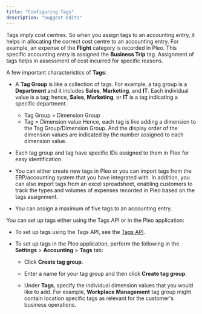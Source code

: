 ```yaml
---
title: "Configuring Tags"
description: "Suggest Edits"
---
```


Tags imply cost centres. So when you assign tags to an accounting entry, it helps in allocating the correct cost centre to an accounting entry. For example, an expense of the **Flight** category is recorded in Pleo. This specific accounting entry is assigned the **Business Trip** tag. Assignment of tags helps in assessment of cost incurred for specific reasons.

A few important characteristics of **Tags**:

* A **Tag Group** is like a collection of tags. For example, a tag group is a **Department** and it includes **Sales**, **Marketing**, and **IT**. Each individual value is a tag; hence, **Sales**, **Marketing**, or **IT** is a tag indicating a specific department.

  * Tag Group = Dimension Group
  * Tag = Dimension value Hence, each tag is like adding a dimension to the Tag Group/Dimension Group. And the display order of the dimension values are indicated by the number assigned to each dimension value.

* Each tag group and tag have specific IDs assigned to them in Pleo for easy identification.

* You can either create new tags in Pleo or you can import tags from the ERP/accounting system that you have integrated with. In addition, you can also import tags from an excel spreadsheet, enabling customers to track the types and volumes of expenses recorded in Pleo based on the tags assignment.

* You can assign a maximum of five tags to an accounting entry.

You can set up tags either using the Tags API or in the Pleo application:

* To set up tags using the Tags API, see the [Tags API](/reference/about-tags).

* To set up tags in the Pleo application, perform the following in the **Settings** > **Accounting** > **Tags** tab:

  * Click **Create tag group**.

  * Enter a name for your tag group and then click **Create tag group**.

  * Under **Tags**, specify the individual dimension values that you would like to add. For example, **Workplace Management** tag group might contain location specific tags as relevant for the customer's business operations.

